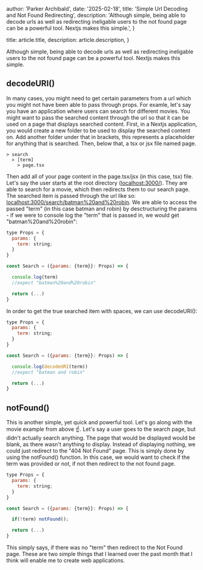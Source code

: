 
  author: 'Parker Archibald',
  date: '2025-02-18',
  title: 'Simple Url Decoding and Not Found Redirecting',
  description:
    'Although simple, being able to decode urls as well as redirecting ineligable users to the not found page can be a powerful tool. Nextjs makes this simple.',
}

  title: article.title,
  description: article.description,
}


Although simple, being able to decode urls as well as redirecting ineligable users to the not found page can be a powerful tool. Nextjs makes this simple.

## decodeURI()
In many cases, you might need to get certain parameters from a url which you might not have been able to pass through props. For examle, let's say you have an application where users can search for different movies.
You might want to pass the searched content through the url so that it can be used on a page that displays searched content. First, in a Nextjs application, you would create a new folder to be used to 
display the searched content on. Add another folder under that in brackets, this represents a placeholder for anything that is searched. Then, below that, a tsx or jsx file named page.

```
> search
  > [term]
    > page.tsx
```

Then add all of your page content in the page.tsx/jsx (in this case, tsx) file. Let's say the user starts at the root directory (<a href="localhost:3000">localhost:3000/</a>). They are able to search for
a movie, which then redirects them to our search page. The searched item is passed through the url like so: <a href="localhost:3000/search/batman%20and%20robin">localhost:3000/search/batman%20and%20robin</a>.
We are able to access the passed "term" (in this case batman and robin) by desctructuring the params - if we were to console log the "term" that is passed in, we would get "batman%20and%20robin":

```jsx
type Props = {
  params: {
    term: string;
  }
}

const Search = ({params: {term}}: Props) => {

  console.log(term)
  //expect "batman%20and%20robin"

  return (...)
}
```

In order to get the true searched item with spaces, we can use decodeURI():

```jsx
type Props = {
  params: {
    term: string;
  }
}

const Search = ({params: {term}}: Props) => {

  console.log(decodeURI(term))
  //expect "batman and robin"

  return (...)
}
```

## notFound()

This is another simple, yet quick and powerful tool. Let's go along with the movie example from above ☝️. Let's say a user goes to the search page, but didn't actually search anything.
The page that would be displayed would be blank, as there wasn't anything to display. Instead of displaying nothing, we could just redirect to the "404 Not Found" page. This is simply done by using the
<a>notFound()</a> function. In this case, we would want to check if the term was provided or not, if not then redirect to the not found page.

```jsx
type Props = {
  params: {
    term: string;
  }
}

const Search = ({params: {term}}: Props) => {

  if(!term) notFound();

  return (...)
}
```
This simply says, if there was no "term" then redirect to the Not Found page. These are two simple things that I learned over the past month that I think will enable me to create web applications.
